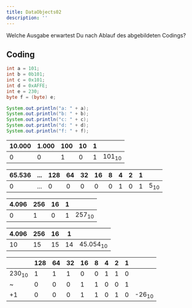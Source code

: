 ```yaml
---
title: DataObjects02
description: ''
---
```



Welche Ausgabe erwartest Du nach Ablauf des abgebildeten Codings?

## Coding

```java showLineNumbers
int a = 101;
int b = 0b101;
int c = 0x101;
int d = 0xAFFE;
int e = 230;
byte f = (byte) e;

System.out.println("a: " + a);
System.out.println("b: " + b);
System.out.println("c: " + c);
System.out.println("d: " + d);
System.out.println("f: " + f);
```

<Tabs>
  <TabItem value="a" label="-" default>

  </TabItem>
  <TabItem value="b" label="a">

| 10.000 | 1.000 | 100 | 10  | 1   |                  |
| ------ | ----- | --- | --- | --- | ---------------- |
| 0      | 0     | 1   | 0   | 1   | 101<sub>10</sub> |

  </TabItem>
  <TabItem value="c" label="b">

| 65.536 | ... | 128 | 64  | 32  | 16  | 8   | 4   | 2   | 1   |                |
| ------ | --- | --- | --- | --- | --- | --- | --- | --- | --- | -------------- |
| 0      | ... | 0   | 0   | 0   | 0   | 0   | 1   | 0   | 1   | 5<sub>10</sub> |

  </TabItem>
  <TabItem value="d" label="c">

| 4.096 | 256 | 16  | 1   |                  |
| ----- | --- | --- | --- | ---------------- |
| 0     | 1   | 0   | 1   | 257<sub>10</sub> |

  </TabItem>
  <TabItem value="e" label="d">

| 4.096 | 256 | 16  | 1   |                     |
| ----- | --- | --- | --- | ------------------- |
| 10    | 15  | 15  | 14  | 45.054<sub>10</sub> |

  </TabItem>
  <TabItem value="f" label="f">

|                  | 128 | 64  | 32  | 16  | 8   | 4   | 2   | 1   |                  |
| ---------------- | --- | --- | --- | --- | --- | --- | --- | --- | ---------------- |
| 230<sub>10</sub> | 1   | 1   | 1   | 0   | 0   | 1   | 1   | 0   |                  |
| ~                | 0   | 0   | 0   | 1   | 1   | 0   | 0   | 1   |                  |
| +1               | 0   | 0   | 0   | 1   | 1   | 0   | 1   | 0   | -26<sub>10</sub> |

  </TabItem>
</Tabs>
